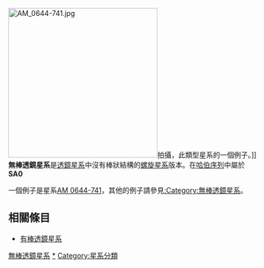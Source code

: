 {{Unreferenced|time=2020-12-11T12:14:58+00:00}}
[[File:AM_0644-741.jpg|300px]]拍攝，此類型星系的一個例子。]]
'''無棒透鏡星系'''是[[透鏡星系|透鏡星系]]中沒有棒狀結構的[[螺旋星系|螺旋星系]]版本。在[[哈伯序列|哈伯序列]]中屬於'''SA0'''

一個例子是星系[[AM_0644-741|AM 0644-741]]，其他的例子請參見[[:Category:無棒透鏡星系|:Category:無棒透鏡星系]]。

== 相關條目==
*[[棒透鏡星系|有棒透鏡星系]]

{{星系}}

{{DEFAULTSORT:Unbarred Lenticular Galaxy}}
[[Category:無棒透鏡星系|]]
[[Category:透鏡狀星系|*]]
[[Category:星系分類|Category:星系分類]]